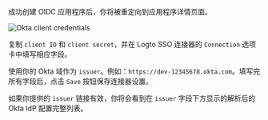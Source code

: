 成功创建 OIDC 应用程序后，你将被重定向到应用程序详情页面。

<img src="/img/assets/okta_client_credentials.webp" alt="Okta client credentials" />

复制 `client ID` 和 `client secret`，并在 Logto SSO 连接器的 `Connection` 选项卡中填写相应字段。

使用你的 Okta 域作为 `issuer`。例如：`https://dev-12345678.okta.com`。填写完所有字段后，点击 `Save` 按钮保存连接器设置。

如果你提供的 `issuer` 链接有效，你将会看到在 `issuer` 字段下方显示的解析后的 Okta IdP 配置完整列表。
